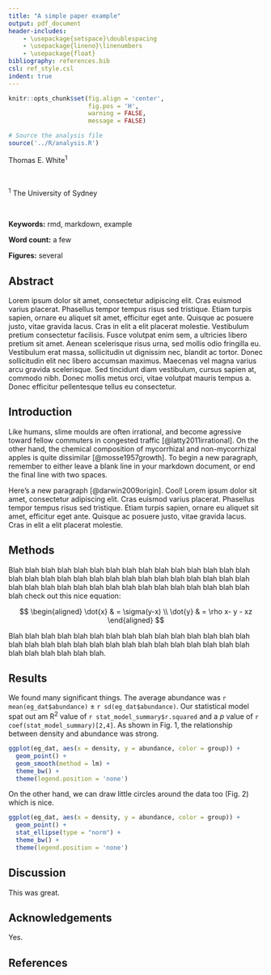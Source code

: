 ```yaml
---
title: "A simple paper example"
output: pdf_document
header-includes:
    - \usepackage{setspace}\doublespacing
    - \usepackage{lineno}\linenumbers
    - \usepackage{float}
bibliography: references.bib
csl: ref_style.csl
indent: true
---
```

```r
knitr::opts_chunk$set(fig.align = 'center',
                      fig.pos = 'H',
                      warning = FALSE,
                      message = FALSE)
```

```r

# Source the analysis file
source('../R/analysis.R')

```

Thomas E. White^1^

\  

^1^ The University of Sydney

\  

**Keywords:** rmd, markdown, example  

**Word count:** a few  

**Figures:** several  

\newpage

## Abstract

Lorem ipsum dolor sit amet, consectetur adipiscing elit. Cras euismod varius placerat. Phasellus tempor tempus risus sed tristique. Etiam turpis sapien, ornare eu aliquet sit amet, efficitur eget ante. Quisque ac posuere justo, vitae gravida lacus. Cras in elit a elit placerat molestie. Vestibulum pretium consectetur facilisis. Fusce volutpat enim sem, a ultricies libero pretium sit amet. Aenean scelerisque risus urna, sed mollis odio fringilla eu. Vestibulum erat massa, sollicitudin ut dignissim nec, blandit ac tortor. Donec sollicitudin elit nec libero accumsan maximus. Maecenas vel magna varius arcu gravida scelerisque. Sed tincidunt diam vestibulum, cursus sapien at, commodo nibh. Donec mollis metus orci, vitae volutpat mauris tempus a. Donec efficitur pellentesque tellus eu consectetur.

\newpage

## Introduction

Like humans, slime moulds are often irrational, and become agressive toward fellow commuters in congested traffic [@latty2011irrational]. On the other hand, the chemical composition of mycorrhizal and non-mycorrhizal apples is quite dissimilar [@mosse1957growth]. To begin a new paragraph, remember to either leave a blank line in your markdown document, or end the final line with two spaces. 

Here's a new paragraph [@darwin2009origin]. Cool! Lorem ipsum dolor sit amet, consectetur adipiscing elit. Cras euismod varius placerat. Phasellus tempor tempus risus sed tristique. Etiam turpis sapien, ornare eu aliquet sit amet, efficitur eget ante. Quisque ac posuere justo, vitae gravida lacus. Cras in elit a elit placerat molestie.

## Methods

Blah blah blah blah blah blah blah blah blah blah blah blah blah blah blah blah blah blah blah blah blah blah blah blah blah blah blah blah blah blah blah blah blah blah blah blah blah blah blah blah blah blah blah blah blah blah check out this nice equation:

$$
\begin{aligned}
  \dot{x} & = \sigma(y-x) \\
  \dot{y} & = \rho x- y - xz 
\end{aligned}
$$

Blah blah blah blah blah blah blah blah blah blah blah blah blah blah blah blah blah blah blah blah blah blah blah blah blah blah blah blah blah blah blah blah blah blah blah blah.


## Results

We found many significant things. The average abundance was `r mean(eg_dat$abundance)` $\pm$ `r sd(eg_dat$abundance)`. Our statistical model spat out am R^2^ value of `r stat_model_summary$r.squared` and a _p_ value of `r coef(stat_model_summary)[2,4]`. As shown in Fig. 1, the relationship between density and abundance was strong.

```r
ggplot(eg_dat, aes(x = density, y = abundance, color = group)) +
  geom_point() + 
  geom_smooth(method = lm) +
  theme_bw() + 
  theme(legend.position = 'none')
```

On the other hand, we can draw little circles around the data too (Fig. 2) which is nice.

```r
ggplot(eg_dat, aes(x = density, y = abundance, color = group)) +
  geom_point() + 
  stat_ellipse(type = "norm") +
  theme_bw() + 
  theme(legend.position = 'none')
```

## Discussion

This was great.

## Acknowledgements

Yes.

## References

